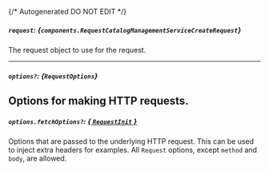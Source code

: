 {/* Autogenerated DO NOT EDIT  */}

##### `request`: *{`components.RequestCatalogManagementServiceCreateRequest`}*
The request object to use for the request.

<Collapsible openLabel={Labels.showProperties} closeLabel={Labels.hideProperties}>
  <RequestCatalogManagementServiceCreateRequest />
</Collapsible>

---
##### `options?`: *{`RequestOptions`}*
Options for making HTTP requests.
---
##### `options.fetchOptions?`: [*{ `RequestInit` }*](https://developer.mozilla.org/en-US/docs/Web/API/Request/Request#options)
Options that are passed to the underlying HTTP request. This can be used to inject extra headers for examples. All `Request` options, except `method` and `body`, are allowed.

